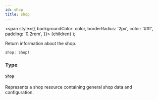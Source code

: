 ```yaml
---
id: shop
title: shop
---
```


<span
style={{
      backgroundColor: color,
      borderRadius: '2px',
      color: '#fff',
      padding: '0.2rem',
    }}>
{children}
</span>
);

Return information about the shop.

```graphql
shop: Shop!

```

### Type

#### [`Shop`](/api-reference/objects/shop.mdx)

Represents a shop resource containing general shop data and configuration.
